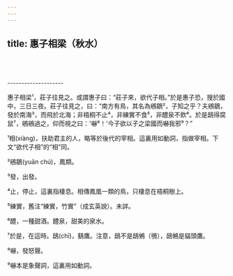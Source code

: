 ```yaml
---
---
---
```

title: 惠子相梁（秋水）
---





<br/><br/><br/>--------------------

惠子相梁¹，莊子往見之。或謂惠子曰：“莊子來，欲代子相。”於是惠子恐，搜於國中，三日三夜。莊子往見之，曰：“南方有鳥，其名為鵷鶵²，子知之乎？夫鵷鶵，發於南海³，而飛於北海；非梧桐不止⁴，非練實不食⁵，非醴泉不飲⁶。於是鴟得腐鼠⁷，鵷鵷過之，仰而視之曰：'嚇⁸！'今子欲以子之梁國而嚇我邪⁹？”

¹相(xiàng)，扶助君主的人，略等於後代的宰相。這裏用如動詞，指做宰相。下文“欲代子相”的“相”同。

²鵷鶵(yuān chú)，鳳類。

³發，出發。

⁴止，停止，這裏指棲息。相傳鳳凰一類的鳥，只棲息在梧桐樹上。

⁵練實，舊注“練實，竹實”（成玄英說）。未詳。

⁶醴，一種甜酒。醴泉，甜美的泉水。

⁷於是，在這時。鴟(chī)，鷂鷹。注意，鴟不是鴟鵂（鴞），鴟鵂是貓頭鷹。

⁸嚇，發怒聲。

⁹嚇本是象聲詞，這裏用如動詞。